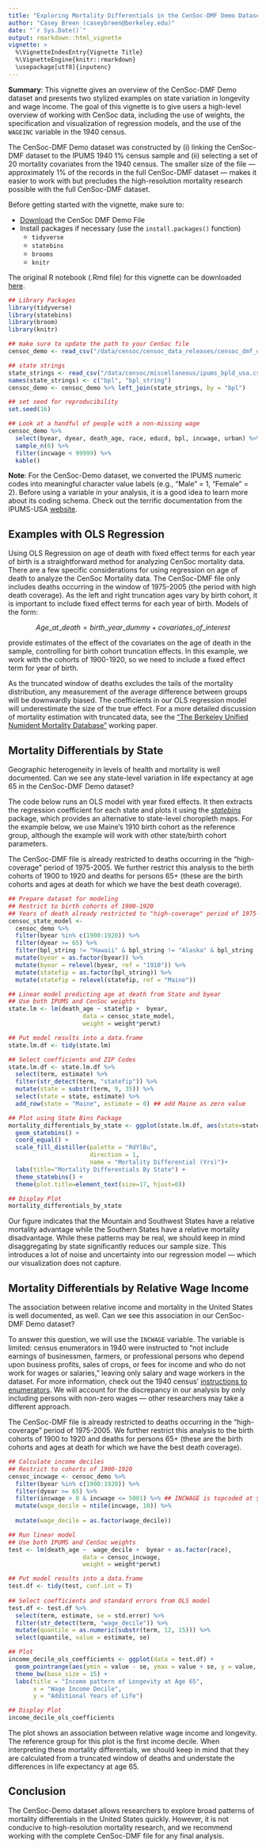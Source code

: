 ```yaml
---
title: "Exploring Mortality Differentials in the CenSoc-DMF Demo Dataset"
author: "Casey Breen (caseybreen@berkeley.edu)"
date: "`r Sys.Date()`"
output: rmarkdown::html_vignette
vignette: >
  %\VignetteIndexEntry{Vignette Title}
  %\VignetteEngine{knitr::rmarkdown}
  \usepackage[utf8]{inputenc}
---
```


**Summary**: This vignette gives an overview of the CenSoc-DMF Demo dataset and presents two stylized examples on state variation in longevity and wage income. The goal of this vignette is to give users a high-level overview of working with CenSoc data, including the use of weights, the specification and visualization of regression models, and the use of the `WAGEINC` variable in the 1940 census. 

The CenSoc-DMF Demo dataset was constructed by (i) linking the CenSoc-DMF dataset to the IPUMS 1940 1% census sample and (ii) selecting a set of 20 mortality covariates from the 1940 census. The smaller size of the file — approximately 1% of the records in the full CenSoc-DMF dataset — makes it easier to work with but precludes the high-resolution mortality research possible with the full CenSoc-DMF dataset. 

Before getting started with the vignette, make sure to: 

- [Download](https://dataverse.harvard.edu/dataset.xhtml?persistentId=doi:10.7910/DVN/QVDPM9) the CenSoc DMF Demo File 
- Install packages if necessary (use the `install.packages()` function)
    - `tidyverse`
    - `statebins`
    - `brooms`
    - `knitr`
    
The original R notebook (.Rmd file) for this vignette can be downloaded [here](https://github.com/caseybreen/censocdev/tree/master/codebase/06_website_vignettes). 

```r
## Library Packages
library(tidyverse)
library(statebins)
library(broom)
library(knitr)

## make sure to update the path to your CenSoc file
censoc_demo <- read_csv("/data/censoc/censoc_data_releases/censoc_dmf_demo/censoc_dmf_demo_v2.1/censoc_dmf_demo_v2.1.csv")

## state strings
state_strings <- read_csv("/data/censoc/miscellaneous/ipums_bpld_usa.csv")
names(state_strings) <- c("bpl", "bpl_string")
censoc_demo <- censoc_demo %>% left_join(state_strings, by = "bpl")

## set seed for reproducibility 
set.seed(16)

## Look at a handful of people with a non-missing wage
censoc_demo %>% 
  select(byear, dyear, death_age, race, educd, bpl, incwage, urban) %>% 
  sample_n(6) %>% 
  filter(incwage < 99999) %>% 
  kable()
```

**Note**: For the CenSoc-Demo dataset, we converted the IPUMS numeric codes into meaningful character value labels (e.g., “Male” = 1, “Female” = 2). Before using a variable in your analysis, it is a good idea to learn more about its coding schema. Check out the terrific documentation from the IPUMS-USA [website](https://usa.ipums.org/usa/).  

## Examples with OLS Regression

Using OLS Regression on age of death with fixed effect terms for each year of birth is a straightforward method for analyzing CenSoc mortality data. There are a few specific considerations for using regression on age of death to analyze the CenSoc Mortality data. The CenSoc-DMF file only includes deaths occurring in the window of 1975-2005 (the period with high death coverage). As the left and right truncation ages vary by birth cohort, it is important to include fixed effect terms for each year of birth. Models of the form:

$$ Age\_at\_death = birth\_year\_dummy + covariates\_of\_interest $$

provide estimates of the effect of the covariates on the age of death in the sample, controlling for birth cohort truncation effects. In this example, we work with the cohorts of 1900-1920, so we need to include a fixed effect term for year of birth. 

As the truncated window of deaths excludes the tails of the mortality distribution, any measurement of the average difference between groups will be downwardly biased. The coefficients in our OLS regression model will underestimate the size of the true effect. For a more detailed discussion of mortality estimation with truncated data, see the [“The Berkeley Unified Numident Mortality Database"](https://www.jstor.org/stable/pdf/48708275.pdf?refreqid=excelsior%3Af4df6d1cc6ad3f1a95ac831919ab7d8f&ab_segments=&origin=&initiator=&acceptTC=1) working paper. 

## Mortality Differentials by State

Geographic heterogeneity in levels of health and mortality is well documented. Can we see any state-level variation in life expectancy at age 65 in the CenSoc-DMF Demo dataset? 

The code below runs an OLS model with year fixed effects. It then extracts the regression coefficient for each state and plots it using the [*statebins*](https://github.com/hrbrmstr/statebins) package, which provides an alternative to state-level choropleth maps. For the example below, we use Maine's 1910 birth cohort as the reference group, although the example will work with other state/birth cohort parameters.  

The CenSoc-DMF file is already restricted to deaths occurring in the "high-coverage" period of 1975-2005. We further restrict this analysis to the birth cohorts of 1900 to 1920 and deaths for persons 65+ (these are the birth cohorts and ages at death for which we have the best death coverage). 

```r
## Prepare dataset for modeling
## Restrict to birth cohorts of 1900-1920
## Years of death already restricted to "high-coverage" period of 1975-2005
censoc_state_model <-
  censoc_demo %>%
  filter(byear %in% c(1900:1920)) %>% 
  filter(dyear >= 65) %>% 
  filter(bpl_string != "Hawaii" & bpl_string != "Alaska" & bpl_string != "Puerto Rico") %>% 
  mutate(byear = as.factor(byear)) %>% 
  mutate(byear = relevel(byear, ref = "1910")) %>%
  mutate(statefip = as.factor(bpl_string)) %>% 
  mutate(statefip = relevel(statefip, ref = "Maine")) 

## Linear model predicting age at death from State and byear 
## Use both IPUMS and CenSoc weights
state.lm <- lm(death_age ~ statefip +  byear,
                     data = censoc_state_model,
                     weight = weight*perwt) 

## Put model results into a data.frame 
state.lm.df <- tidy(state.lm)

## Select coefficients and ZIP Codes
state.lm.df <- state.lm.df %>%
  select(term, estimate) %>% 
  filter(str_detect(term, "statefip")) %>% 
  mutate(state = substr(term, 9, 35)) %>% 
  select(state = state, estimate) %>% 
  add_row(state = "Maine", estimate = 0) ## add Maine as zero value 

## Plot using State Bins Package
mortality_differentials_by_state <- ggplot(state.lm.df, aes(state=state, fill=estimate)) +
  geom_statebins() +
  coord_equal() +
  scale_fill_distiller(palette = "RdYlBu", 
                       direction = 1,
                       name = "Mortality Differential (Yrs)")+
  labs(title="Mortality Differentials By State") +
  theme_statebins() +
  theme(plot.title=element_text(size=17, hjust=0)) 

## Display Plot
mortality_differentials_by_state
```


Our figure indicates that the Mountain and Southwest States have a relative mortality advantage while the Southern States have a relative mortality disadvantage. While these patterns may be real, we should keep in mind disaggregating by state significantly reduces our sample size. This introduces a lot of noise and uncertainty into our regression model — which our visualization does not capture. 

## Mortality Differentials by Relative Wage Income

The association between relative income and mortality in the United States is well documented, as well. Can we see this association in our CenSoc-DMF Demo dataset? 

To answer this question, we will use the `INCWAGE` variable. The variable is limited: census enumerators in 1940 were instructed to "not include earnings of businessmen, farmers, or professional persons who depend upon business profits, sales of crops, or fees for income and who do not work for wages or salaries," leaving only salary and wage workers in the dataset. For more information, check out the 1940 census' [instructions to enumerators](https://usa.ipums.org/usa/voliii/inst1940.shtml#584). We will account for the discrepancy in our analysis by only including persons with non-zero wages — other researchers may take a different approach. 


The CenSoc-DMF file is already restricted to deaths occurring in the "high-coverage" period of 1975-2005. We further restrict this analysis to the birth cohorts of 1900 to 1920 and deaths for persons 65+ (these are the birth cohorts and ages at death for which we have the best death coverage). 

```r

## Calculate income deciles
## Restrict to cohorts of 1900-1920
censoc_incwage <- censoc_demo %>% 
  filter(byear %in% c(1900:1920)) %>% 
  filter(dyear >= 65) %>% 
  filter(incwage > 0 & incwage <= 5001) %>% ## INCWAGE is topcoded at $5001; higher values denote NA/Missing
  mutate(wage_decile = ntile(incwage, 10)) %>% 
  
  mutate(wage_decile = as.factor(wage_decile))

## Run linear model 
## Use both IPUMS and CenSoc weights
test <- lm(death_age ~  wage_decile +  byear + as.factor(race),
                     data = censoc_incwage,
                     weight = weight*perwt) 

## Put model results into a data.frame 
test.df <- tidy(test, conf.int = T)
  
## Select coefficients and standard errors from OLS model
test.df <- test.df %>%
  select(term, estimate, se = std.error) %>% 
  filter(str_detect(term, "wage_decile")) %>% 
  mutate(quantile = as.numeric(substr(term, 12, 15))) %>% 
  select(quantile, value = estimate, se)

## Plot 
income_decile_ols_coefficients <- ggplot(data = test.df) + 
  geom_pointrange(aes(ymin = value - se, ymax = value + se, y = value, x = quantile)) + 
  theme_bw(base_size = 15) + 
  labs(title = "Income pattern of Longevity at Age 65",
       x = "Wage Income Decile",
       y = "Additional Years of Life")

## Display Plot
income_decile_ols_coefficients
```


The plot shows an association between relative wage income and longevity. The reference group for this plot is the first income decile. When interpreting these mortality differentials, we should keep in mind that they are calculated from a truncated window of deaths and understate the differences in life expectancy at age 65. 

## Conclusion

The CenSoc-Demo dataset allows researchers to explore broad patterns of mortality differentials in the United States quickly. However, it is not conducive to high-resolution mortality research, and we recommend working with the complete CenSoc-DMF file for any final analysis.  






